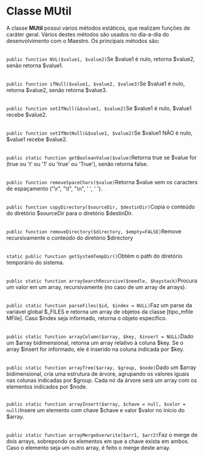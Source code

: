 <text xml:space="preserve">
= Classe MUtil =
A classe '''MUtil''' possui vários métodos estáticos, que realizam funções de caráter geral. Vários destes métodos são usados no dia-a-dia do desenvolvimento com o Maestro. Os principais métodos são:</br></br>

<code lang="php">public function NVL($value1, $value2)</code>Se $value1 é nulo, retorna $value2, senão retorna $value1.</br></br>

<code lang="php">public function ifNull($value1, $value2, $value3)</code>Se $value1 é nulo, retorna $value2, senão retorna $value3.</br></br>

<code lang="php">public function setIfNull(&$value1, $value2)</code>Se $value1 é nulo, $value1 recebe $value2.</br></br>

<code lang="php">public function setIfNotNull(&$value1, $value2)</code>Se $value1 NÃO é nulo, $value1 recebe $value2.</br></br>

<code lang="php">public static function getBooleanValue($value)</code>Retorna true se $value for (true ou 't' ou '1' ou 'true' ou 'True'), senão retorna false.</br></br>

<code lang="php">public function removeSpaceChars($value)</code>Retorna $value sem os caracters de espaçamento ("\r", "\t", "\n", '&nbsp;', ' ').</br></br>

<code lang="php">public function copyDirectory($sourceDir, $destinDir)</code>Copia o conteúdo do diretório $sourceDir para o diretório $destinDir.</br></br>

<code lang="php">public function removeDirectory($directory, $empty=FALSE)</code>Remove recursivamente o conteúdo do diretório $directory</br></br>

<code lang="php">static public function getSystemTempDir()</code>Obtém o path do diretório temporário do sistema.</br></br>

<code lang="php">public static function arraySearchRecursive($needle, $haystack)</code>Procura um valor em um array, recursivamente (no caso de um array de arrays).</br></br>

<code lang="php">public static function parseFiles($id, $index = NULL)</code>Faz um parse da variável global $_FILES e retorna um array de objetos da classe [tipo_mfile MFile]. Caso $index seja informado, retorna o objeto específico.</br></br>

<code lang="php">public static function arrayColumn($array, $key, $insert = NULL)</code>Dado um $array bidimensional, retorna um array relativo à coluna $key. Se o array $insert for informado, ele é inserido na coluna indicada por $key.</br></br>

<code lang="php">public static function arrayTree($array, $group, $node)</code>Dado um $array bidimensional, cria uma estrutura de árvore, agrupando os valores iguais nas colunas indicadas por $group. Cada nó da árvore será um array com os elementos indicados por $node.</br></br>

<code lang="php">public static function arrayInsert($array, $chave = null, $valor = null)</code>Insere um elemento com chave $chave e valor $valor no início do $array.</br></br>

<code lang="php">public static function arrayMergeOverwrite($arr1, $arr2)</code>Faz o merge de dois arrays, sobrepondo os elementos em que a chave exista em ambos. Caso o elemento seja um outro array, é feito o merge deste array.</br></br>
</text>